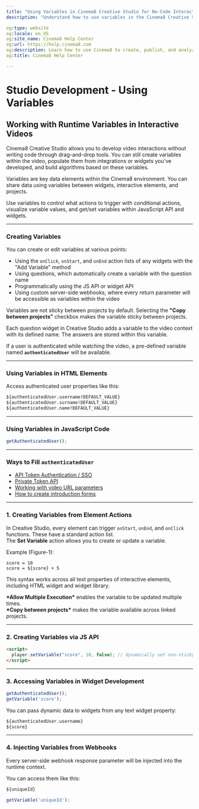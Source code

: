 ```yaml
---
title: "Using Variables in Cinema8 Creative Studio for No-Code Interactivity"
description: "Understand how to use variables in the Cinema8 Creative Studio for logic flows, conditional responses & dynamic video paths. Visit Cinema8."

og:type: website
og:locale: en_US
og:site_name: Cinema8 Help Center
og:url: https://help.cinema8.com
og:description: Learn how to use Cinema8 to create, publish, and analyze interactive videos.
og:title: Cinema8 Help Center

---
```



# Studio Development - Using Variables

## Working with Runtime Variables in Interactive Videos

Cinema8 Creative Studio allows you to develop video interactions without writing code through drag-and-drop tools. You can still create variables within the video, populate them from integrations or widgets you've developed, and build algorithms based on these variables.

Variables are key data elements within the Cinema8 environment. You can share data using variables between widgets, interactive elements, and projects.

Use variables to control what actions to trigger with conditional actions, visualize variable values, and get/set variables within JavaScript API and widgets.

---

### Creating Variables

You can create or edit variables at various points:

- Using the `onClick`, `onStart`, and `onEnd` action lists of any widgets with the "Add Variable" method  
- Using questions, which automatically create a variable with the question name  
- Programmatically using the JS API or widget API  
- Using custom server-side webhooks, where every return parameter will be accessible as variables within the video

<Callout type="info">
Variables are not sticky between projects by default. Selecting the <strong>"Copy between projects"</strong> checkbox makes the variable sticky between projects.
</Callout>

Each question widget in Creative Studio adds a variable to the video context with its defined name. The answers are stored within this variable.

If a user is authenticated while watching the video, a pre-defined variable named **`authenticatedUser`** will be available.

---

### Using Variables in HTML Elements

Access authenticated user properties like this:

```html
${authenticatedUser.username!DEFAULT_VALUE}
${authenticatedUser.surname!DEFAULT_VALUE}
${authenticatedUser.name!DEFAULT_VALUE}
```

---

### Using Variables in JavaScript Code

```js
getAuthenticatedUser();
```

---

### Ways to Fill `authenticatedUser`

- [API Token Authentication / SSO](/advanced-tools-for-developers/authentication-and-sso)  
- [Private Token API](/advanced-tools-for-developers/cinema8-private-token-api)  
- [Working with video URL parameters](/integrations-and-third-party-platforms/working-with-video-url-parameters.mdx)  
- [How to create introduction forms](/engage-and-monetise/using-introduction-forms)

---

### 1. Creating Variables from Element Actions

In Creative Studio, every element can trigger `onStart`, `onEnd`, and `onClick` functions. These have a standard action list.  
The **Set Variable** action allows you to create or update a variable.

Example (Figure-1):

```text
score = 10
score = ${score} + 5
```

This syntax works across all text properties of interactive elements, including HTML widget and widget library.

<Callout type="info">
<strong>*Allow Multiple Execution*</strong> enables the variable to be updated multiple times.<br/>
<strong>*Copy between projects*</strong> makes the variable available across linked projects.
</Callout>

---

### 2. Creating Variables via JS API

```html
<script>
  player.setVariable("score", 10, false); // dynamically set non-sticky variable
</script>
```

---

### 3. Accessing Variables in Widget Development

```js
getAuthenticatedUser();
getVariable('score');
```

You can pass dynamic data to widgets from any text widget property:

```html
${authenticatedUser.username}
${score}
```

---

### 4. Injecting Variables from Webhooks

Every server-side webhook response parameter will be injected into the runtime context.

You can access them like this:

```html
${uniqueId}
```

```js
getVariable('uniqueId');
```

